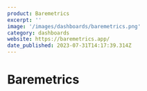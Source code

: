 ```yaml
---
product: Baremetrics
excerpt: ''
image: '/images/dashboards/baremetrics.png'
category: dashboards
website: https://baremetrics.app/
date_published: 2023-07-31T14:17:39.314Z
---
```



# Baremetrics

<ContentCard
	alt='Baremetrics Dashboard'
	aspectRatio='16:9'
	src={frontmatter.image}
	width={1280}
/>
